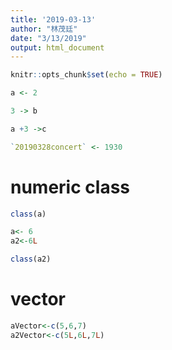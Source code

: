 ```yaml
---
title: '2019-03-13'
author: "林茂廷"
date: "3/13/2019"
output: html_document
---
```


```r
knitr::opts_chunk$set(echo = TRUE)
```

```r
a <- 2
```

```r
3 -> b
```

```r
a +3 ->c
```

```r
`20190328concert` <- 1930
```

# numeric class

```r
class(a)
```

```r
a<- 6
a2<-6L
```

```R
class(a2)
```

# vector

```r
aVector<-c(5,6,7)
a2Vector<-c(5L,6L,7L)
```
